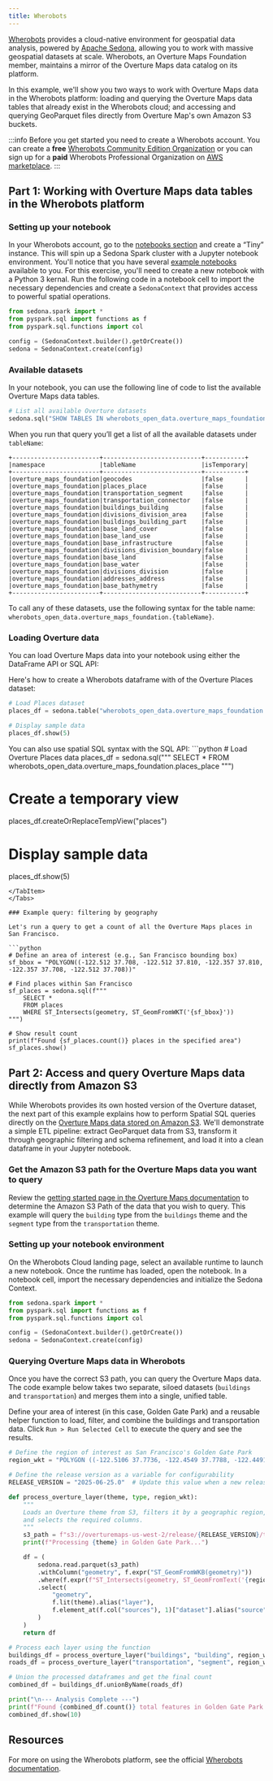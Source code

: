 ```yaml
---
title: Wherobots
---
```



[Wherobots](https://wherobots.com/) provides a cloud-native environment for geospatial data analysis, powered by [Apache Sedona](https://sedona.apache.org/latest/), allowing you to work with massive geospatial datasets at scale. Wherobots, an Overture Maps Foundation member, maintains a mirror of the Overture Maps data catalog on its platform.

In this example, we'll show you two ways to work with Overture Maps data in the Wherobots platform: loading and querying the Overture Maps data tables that already exist in the Wherobots cloud; and accessing and querying GeoParquet files directly from Overture Map's own Amazon S3 buckets. 

:::info
Before you get started you need to create a Wherobots account. You can create a **free** [Wherobots Community Edition Organization](https://cloud.wherobots.com/auth/register) or you can sign up for a **paid** Wherobots Professional Organization on [AWS marketplace](https://aws.amazon.com/marketplace/pp/prodview-ndy62v6hhwrne).
:::

## Part 1: Working with Overture Maps data tables in the Wherobots platform

### Setting up your notebook 

In your Wherobots account, go to the [notebooks section](https://cloud.wherobots.com/notebooks) and create a “Tiny” instance. This will spin up a Sedona Spark cluster with a Jupyter notebook environment. You'll notice that you have several [example notebooks](https://docs.wherobots.com/latest/get-started/start-notebook/) available to you. For this exercise, you'll need to create a new notebook with a Python 3 kernal. Run the following code in a notebook cell to import the necessary dependencies and create a `SedonaContext` that provides access to powerful spatial operations.

```python
from sedona.spark import *
from pyspark.sql import functions as f
from pyspark.sql.functions import col

config = (SedonaContext.builder().getOrCreate())
sedona = SedonaContext.create(config)
```

### Available datasets

In your notebook, you can use the following line of code to list the available Overture Maps data tables. 

```python
# List all available Overture datasets
sedona.sql("SHOW TABLES IN wherobots_open_data.overture_maps_foundation").show(truncate=False)
```

When you run that query you’ll get a list of all the available datasets under `tableName`:

```
+------------------------+---------------------------+-----------+
|namespace               |tableName                  |isTemporary|
+------------------------+---------------------------+-----------+
|overture_maps_foundation|geocodes                   |false      |
|overture_maps_foundation|places_place               |false      |
|overture_maps_foundation|transportation_segment     |false      |
|overture_maps_foundation|transportation_connector   |false      |
|overture_maps_foundation|buildings_building         |false      |
|overture_maps_foundation|divisions_division_area    |false      |
|overture_maps_foundation|buildings_building_part    |false      |
|overture_maps_foundation|base_land_cover            |false      |
|overture_maps_foundation|base_land_use              |false      |
|overture_maps_foundation|base_infrastructure        |false      |
|overture_maps_foundation|divisions_division_boundary|false      |
|overture_maps_foundation|base_land                  |false      |
|overture_maps_foundation|base_water                 |false      |
|overture_maps_foundation|divisions_division         |false      |
|overture_maps_foundation|addresses_address          |false      |
|overture_maps_foundation|base_bathymetry            |false      |
+------------------------+---------------------------+-----------+
```

To call any of these datasets, use the following syntax for the table name: `wherobots_open_data.overture_maps_foundation.{tableName}`.


### Loading Overture data

You can load Overture Maps data into your notebook using either the DataFrame API or SQL API:

<Tabs>
<TabItem value="DataFrame API" label="DataFrame API" default>
Here's how to create a Wherobots dataframe with of the Overture Places dataset:

```python
# Load Places dataset
places_df = sedona.table("wherobots_open_data.overture_maps_foundation.places_place")

# Display sample data
places_df.show(5)
```
</TabItem>
<TabItem value="SQL API" label="SQL API" default>
You can also use spatial SQL syntax with the SQL API:
```python
# Load Overture Places data
places_df = sedona.sql("""
    SELECT * FROM wherobots_open_data.overture_maps_foundation.places_place
""")

# Create a temporary view
places_df.createOrReplaceTempView("places")

# Display sample data
places_df.show(5)
```
</TabItem>
</Tabs>

### Example query: filtering by geography

Let's run a query to get a count of all the Overture Maps places in San Francisco. 

```python
# Define an area of interest (e.g., San Francisco bounding box)
sf_bbox = "POLYGON((-122.512 37.708, -122.512 37.810, -122.357 37.810, -122.357 37.708, -122.512 37.708))"

# Find places within San Francisco
sf_places = sedona.sql(f"""
    SELECT *
    FROM places
    WHERE ST_Intersects(geometry, ST_GeomFromWKT('{sf_bbox}'))
""")

# Show result count
print(f"Found {sf_places.count()} places in the specified area")
sf_places.show()
```

## Part 2: Access and query Overture Maps data directly from Amazon S3 

While Wherobots provides its own hosted version of the Overture dataset, the next part of this example explains how to perform Spatial SQL queries directly on the [Overture Maps data stored on Amazon S3](https://docs.overturemaps.org/getting-data/). We'll demonstrate a simple ETL pipeline: extract GeoParquet data from S3, transform it through geographic filtering and schema refinement, and load it into a clean dataframe in your Jupyter notebook.

### Get the Amazon S3 path for the Overture Maps data you want to query

Review the [getting started page in the Overture Maps documentation](https://docs.overturemaps.org/getting-data/) to determine the Amazon S3 Path of the data that you wish to query. This example will query the `building` type from the `buildings` theme and the `segment` type from the `transportation` theme.

### Setting up your notebook environment
On the Wherobots Cloud landing page, select an available runtime to launch a new notebook. Once the runtime has loaded, open the notebook. In a notebook cell, import the necessary dependencies and initialize the Sedona Context.

```python
from sedona.spark import *
from pyspark.sql import functions as f
from pyspark.sql.functions import col

config = (SedonaContext.builder().getOrCreate())
sedona = SedonaContext.create(config)
```

### Querying Overture Maps data in Wherobots
Once you have the correct S3 path, you can query the Overture Maps data. The code example below takes two separate, siloed datasets (`buildings` and `transportation`) and merges them into a single, unified table.

Define your area of interest (in this case, Golden Gate Park) and a reusable helper function to load, filter, and combine the buildings and transportation data. Click `Run > Run Selected Cell` to execute the query and see the results.

```python
# Define the region of interest as San Francisco's Golden Gate Park
region_wkt = "POLYGON ((-122.5106 37.7736, -122.4549 37.7788, -122.4491 37.7656, -122.5103 37.7606, -122.5106 37.7736))"

# Define the release version as a variable for configurability
RELEASE_VERSION = "2025-06-25.0"  # Update this value when a new release is available

def process_overture_layer(theme, type, region_wkt):
    """
    Loads an Overture theme from S3, filters it by a geographic region,
    and selects the required columns.
    """
    s3_path = f"s3://overturemaps-us-west-2/release/{RELEASE_VERSION}/theme={theme}/type={type}"
    print(f"Processing {theme} in Golden Gate Park...")

    df = (
        sedona.read.parquet(s3_path)
        .withColumn("geometry", f.expr("ST_GeomFromWKB(geometry)"))
        .where(f.expr(f"ST_Intersects(geometry, ST_GeomFromText('{region_wkt}'))"))
        .select(
            "geometry",
            f.lit(theme).alias("layer"),
            f.element_at(f.col("sources"), 1)["dataset"].alias("source")
        )
    )
    return df

# Process each layer using the function
buildings_df = process_overture_layer("buildings", "building", region_wkt)
roads_df = process_overture_layer("transportation", "segment", region_wkt)

# Union the processed dataframes and get the final count
combined_df = buildings_df.unionByName(roads_df)

print("\n--- Analysis Complete ---")
print(f"Found {combined_df.count()} total features in Golden Gate Park.")
combined_df.show(10)
```

## Resources
For more on using the Wherobots platform, see the official [Wherobots documentation](https://docs.wherobots.com/).


